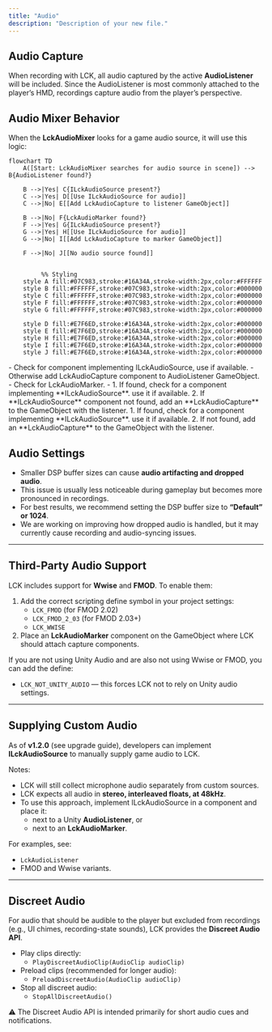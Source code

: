 ```yaml
---
title: "Audio"
description: "Description of your new file."
---
```


## Audio Capture

When recording with LCK, all audio captured by the active **AudioListener** will be included. Since the AudioListener is most commonly attached to the player’s HMD, recordings capture audio from the player’s perspective.

## Audio Mixer Behavior

When the **LckAudioMixer** looks for a game audio source, it will use this logic:
```mermaid
flowchart TD
    A([Start: LckAudioMixer searches for audio source in scene]) --> B{AudioListener found?}

    B -->|Yes| C{ILckAudioSource present?}
    C -->|Yes| D[[Use ILckAudioSource for audio]]
    C -->|No| E[[Add LckAudioCapture to listener GameObject]]

    B -->|No| F{LckAudioMarker found?}
    F -->|Yes| G{ILckAudioSource present?}
    G -->|Yes| H[[Use ILckAudioSource for audio]]
    G -->|No| I[[Add LckAudioCapture to marker GameObject]]

    F -->|No| J[[No audio source found]]


         %% Styling
    style A fill:#07C983,stroke:#16A34A,stroke-width:2px,color:#FFFFFF
    style B fill:#FFFFFF,stroke:#07C983,stroke-width:2px,color:#000000
    style C fill:#FFFFFF,stroke:#07C983,stroke-width:2px,color:#000000
    style F fill:#FFFFFF,stroke:#07C983,stroke-width:2px,color:#000000
    style G fill:#FFFFFF,stroke:#07C983,stroke-width:2px,color:#000000

    style D fill:#E7F6ED,stroke:#16A34A,stroke-width:2px,color:#000000
    style E fill:#E7F6ED,stroke:#16A34A,stroke-width:2px,color:#000000
    style H fill:#E7F6ED,stroke:#16A34A,stroke-width:2px,color:#000000
    style I fill:#E7F6ED,stroke:#16A34A,stroke-width:2px,color:#000000
    style J fill:#E7F6ED,stroke:#16A34A,stroke-width:2px,color:#000000
```

<Accordion title="AudioListener in scene">
  - Check for component implementing ILckAudioSource, use if available.
  - Otherwise add LckAudioCapture component to AudioListener GameObject.
</Accordion>

<Accordion title="No AudioListener in scene" icon="sparkles">
  - Check for LckAudioMarker.
  - 
</Accordion>

<Steps>
  <Step title="Look for an AudioListener in scene">
    1. If found, check for a component implementing **ILckAudioSource**. use it if available.
    2. If **ILckAudioSource** component not found, add an **LckAudioCapture** to the GameObject with the listener.
  </Step>
  <Step title="If not found, look for LckAudioMarker">
    1. If found, check for a component implementing **ILckAudioSource**. use it if available.
    2. If not found, add an **LckAudioCapture** to the GameObject with the listener.
  </Step>
</Steps>

## Audio Settings

- Smaller DSP buffer sizes can cause **audio artifacting and dropped audio**.
- This issue is usually less noticeable during gameplay but becomes more pronounced in recordings.
- For best results, we recommend setting the DSP buffer size to **“Default” or 1024**.
- We are working on improving how dropped audio is handled, but it may currently cause recording and audio-syncing issues.

---

## Third-Party Audio Support

LCK includes support for **Wwise** and **FMOD**. To enable them:

1. Add the correct scripting define symbol in your project settings:
   - `LCK_FMOD` (for FMOD 2.02)
   - `LCK_FMOD_2_03` (for FMOD 2.03\+)
   - `LCK_WWISE`
2. Place an **LckAudioMarker** component on the GameObject where LCK should attach capture components.

If you are not using Unity Audio and are also not using Wwise or FMOD, you can add the define:

- `LCK_NOT_UNITY_AUDIO` — this forces LCK not to rely on Unity audio settings.

---

## Supplying Custom Audio

As of **v1.2.0** (see upgrade guide), developers can implement **ILckAudioSource** to manually supply game audio to LCK.

Notes:

- LCK will still collect microphone audio separately from custom sources.
- LCK expects all audio in **stereo, interleaved floats, at 48kHz**.
- To use this approach, implement ILckAudioSource in a component and place it:
  - next to a Unity **AudioListener**, or
  - next to an **LckAudioMarker**.

For examples, see:

- `LckAudioListener`
- FMOD and Wwise variants.

---

## Discreet Audio

For audio that should be audible to the player but excluded from recordings (e.g., UI chimes, recording-state sounds), LCK provides the **Discreet Audio API**.

- Play clips directly:
  - `PlayDiscreetAudioClip(AudioClip audioClip)`
- Preload clips (recommended for longer audio):
  - `PreloadDiscreetAudio(AudioClip audioClip)`
- Stop all discreet audio:
  - `StopAllDiscreetAudio()`

⚠️ The Discreet Audio API is intended primarily for short audio cues and notifications.
